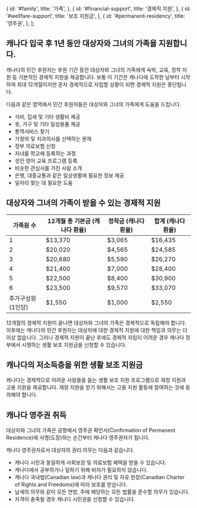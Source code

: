 
  {
    id: '#family',
    title: '가족',
  },
  {
    id: '#financial-support',
    title: '경제적 지원',
  },
  {
    id: '#wellfare-support',
    title: '보조 지원금',
  },
  {
    id: '#permanent-residency',
    title: '영주권',
  },
];

<h2 id="family">캐나다 입국 후 1년 동안 대상자와 그녀의 가족을 지원합니다.</h2>

캐나다의 민간 후원자는 후원 기간 동안 대상자와 그녀의 가족에게 숙박, 교육, 정착 지원 등 기본적인 경제적 지원을 제공합니다. 보통 이 기간은 캐나다에 도착한 날부터 시작하여 최대 12개월이지만 혼자 경제적으로 자립할 상황이 되면 경제적 지원은 중단됩니다.

다음과 같은 영역에서 민간 후원자들은 대상자와 그녀의 가족에게 도움을 드립니다.

- 식비, 집세 및 기타 생활비 제공
- 옷, 가구 및 기타 일상용품 제공
- 통역서비스 찾기
- 가정의 및 치과의사를 선택하는 문제
- 정부 의료보험 신청
- 자녀를 학교에 등록하는 과정
- 성인 영어 교육 프로그램 등록
- 비슷한 관심사를 가진 사람 소개
- 은행, 대중교통과 같은 일상생활에 필요한 정보 제공
- 일자리 찾는 데 필요한 도움

<h2 id="financial-support">대상자와 그녀의 가족이 받을 수 있는 경제적 지원</h2>

| 가족원 수          | 12개월 총 기본금 (캐나다 환율) | 정착금 (캐나다 환율) | 합계 (캐나다 환율) |
| ------------------ | ------------------------------ | -------------------- | ------------------ |
| 1                  | $13,370                        | $3,065               | $16,435            |
| 2                  | $20,020                        | $4,565               | $24,585            |
| 3                  | $20,680                        | $5,590               | $26,270            |
| 4                  | $21,400                        | $7,000               | $28,400            |
| 5                  | $22,500                        | $8,400               | $30,900            |
| 6                  | $23,500                        | $9,570               | $33,070            |
| 추가구성원 (1인당) | $1,550                         | $1,000               | $2,550             |

12개월의 경제적 지원이 끝나면 대상자와 그녀의 가족은 경제적으로 독립해야 합니다. 이후에는 캐나다의 민간 후원자는 대상자에 대한 경제적 지원에 대한 책임과 의무는 더이상 없습니다. 그러나 경제적 지원이 끝난 후에도 경제적 자립이 어려운 경우 캐나다 정부에서 시행하는 생활 보조 지원금을 신청할 수 있습니다.

<h2 id="wellfare-support">캐나다의 저소득층을 위한 생활 보조 지원금 </h2>

캐나다는 경제적으로 어려운 사람들을 돕는 생활 보조 지원 프로그램으로 재정 지원과 고용 지원을 제공합니다. 재정 지원을 받기 위해서는 고용 지원 활동에 참여하는 것에 동의해야 합니다.

<h2 id="permanent-residency">캐나다 영주권 취득</h2>

대상자와 그녀의 가족은 공항에서 영주권 확인서(Confirmation of Permanent Residence)에 서명(도장)하는 순간부터 캐나다 영주권자가 됩니다.

캐나다 영주권자로서 대상자의 권리·의무는 다음과 같습니다.

- 캐나다 시민과 동일하게 사회보장 및 의료보험 혜택을 받을 수 있습니다.
- 캐나다에서 공부하거나 일하기 위해 비자가 필요하지 않습니다.
- 캐나다 국내법(Canadian law)과 캐나다 권리 및 자유 헌장(Canadian Charter of Rights and Freedoms)에 따라 보호를 받습니다.
- 납세의 의무와 같이 모든 연방, 주에 해당하는 모든 법률을 준수할 의무가 있습니다.
- 자격이 충족될 경우 캐나다 시민권을 신청할 수 있습니다.
